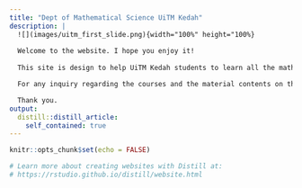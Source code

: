 ```yaml
---
title: "Dept of Mathematical Science UiTM Kedah"
description: |
  ![](images/uitm_first_slide.png){width="100%" height="100%}  
  
  Welcome to the website. I hope you enjoy it!  
  
  This site is design to help UiTM Kedah students to learn all the mathematics and statistics courses through online and distance learning platform. Within this site, you will came across lectures notes, learning videos, supporting materials and some other stuff that you can view online or download.  

  For any inquiry regarding the courses and the material contents on this site, you can contact the webmaster by sending him an email. [webmaster](mailto:ariff118@uitm.edu.my).  

  Thank you.
output: 
  distill::distill_article:
    self_contained: true
---
```


```r
knitr::opts_chunk$set(echo = FALSE)

# Learn more about creating websites with Distill at:
# https://rstudio.github.io/distill/website.html

```
